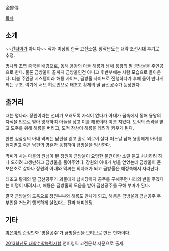 金鈴傳

[[목차]]

== 소개 ==
~~[[킨타마]]가 아니다~~
작자 미상의 한국 고전소설. 창작년도는 대략 조선시대 후기로 추정. 

명나라 초엽 중국을 배경으로, 동해 용왕의 아들 해룡과 남해 용왕의 딸 금방울을 주인공으로 한다. 물론 금방울이 끝까지 금방울인건 아니고 후반부에는 사람 모습으로 돌아온다. 더블 주인공 시스템이라 해룡 사이드, 금방울 사이드로 진행하다가 후에 둘이 만나게 되는 구조. 여기에 서브 히로인으로 태조고 황제의 딸 금선공주가 등장한다. 

== 줄거리 ==
때는 명나라. 장원이라는 선비가 오래도록 자식이 없다가 아내가 꿈속에서 동해 용왕의 자식을 입으로 받아 잉태하여 아들을 낳고 이를 해룡이라 이름 지었다. 도적의 습격을 받고 도주를 위해 해룡을 버리고, 도적 장삼이 해룡을 데려가 키우게 된다.

한편 김삼랑의 아내 막씨는 남편을 잃고 홀로 외로이 살다 어느날 남해 용황에게 아이를 점지받고 죽은 남편의 영혼과 동침하여 금방울을 임신한다. 

막씨가 사는 마을의 원님이 된 장원이 금방울이 요망한 물건이란 소릴 듣고 처치하려 하나 오히려 고생만하고 금방울을 풀어주었다. 장원의 아내가 병을 얻었는데 금방울이 준 보은초로 살아나 장원의 아내와 막씨는 의자매가 되고 금방울은 애정속에서 자라난다. 

태조고 황제의 딸 금선공주가 괴물에게 납치당하자 공주를 구해주면 나라의 반을 주겠다는 어명이 내려지고, 해룡은 금방울의 도움을 받아 금선공주를 구해 부마가 된다.

결국 금방울의 도움으로 장원부부와 해룡도 만나게 되고, 해룡은 금방울과 금선공주 두 부인을 거느려 행복하게 살았다는 진짜 해피엔딩. 

== 기타 ==
[[박은아]]의 순정만화 '방울공주'가 금방울전을 모티브로 만든 만화이다.

[[2013학년도 대학수학능력시험]] 언어영역 고전문학 지문으로 출제.
